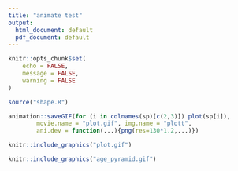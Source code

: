 ```yaml
---
title: "animate test"
output:
  html_document: default
  pdf_document: default
---
```


```r
knitr::opts_chunk$set(
	echo = FALSE,
	message = FALSE,
	warning = FALSE
)
```


```r
source("shape.R")
```


```r
animation::saveGIF(for (i in colnames(sp)[c(2,3)]) plot(sp[i]),
        movie.name = "plot.gif", img.name = "plott",
        ani.dev = function(...){png(res=130*1.2,...)})
```

```r
knitr::include_graphics("plot.gif")
```

```r
knitr::include_graphics("age_pyramid.gif")
```

